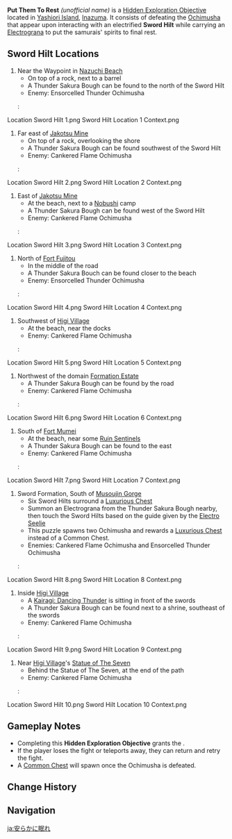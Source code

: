 {{Hidden Exploration Objectives Infobox
|image      = <gallery>
Sword Hilt Energized.png|Energized
Sword Hilt Fizzled.png|Deenergized
</gallery>
|type       = Unordered
|req        = [[Ritou Escape Plan]]
|region     = Inazuma
|area       = Yashiori Island
|loc        = [[Yashiori Island]]
|characters = Paimon;Traveler
}}
'''Put Them To Rest''' ''(unofficial name)'' is a [[Hidden Exploration Objective]] located in [[Yashiori Island]], [[Inazuma]]. It consists of defeating the [[Ochimusha]] that appear upon interacting with an electrified '''Sword Hilt''' while carrying an [[Electrograna]] to put the samurais' spirits to final rest.

==Sword Hilt Locations==
# Near the Waypoint in [[Nazuchi Beach]]
#* On top of a rock, next to a barrel
#* A Thunder Sakura Bough can be found to the north of the Sword Hilt
#* Enemy: Ensorcelled Thunder Ochimusha
#:<gallery>
Location Sword Hilt 1.png
Sword Hilt Location 1 Context.png
</gallery>
# Far east of [[Jakotsu Mine]]
#* On top of a rock, overlooking the shore
#* A Thunder Sakura Bough can be found southwest of the Sword Hilt
#* Enemy: Cankered Flame Ochimusha
#:<gallery>
Location Sword Hilt 2.png
Sword Hilt Location 2 Context.png
</gallery>
# East of [[Jakotsu Mine]]
#* At the beach, next to a [[Nobushi]] camp
#* A Thunder Sakura Bough can be found west of the Sword Hilt
#* Enemy: Cankered Flame Ochimusha
#:<gallery>
Location Sword Hilt 3.png
Sword Hilt Location 3 Context.png
</gallery>
# North of [[Fort Fujitou]]
#* In the middle of the road
#* A Thunder Sakura Bouch can be found closer to the beach
#* Enemy: Ensorcelled Thunder Ochimusha
#:<gallery>
Location Sword Hilt 4.png
Sword Hilt Location 4 Context.png
</gallery>
# Southwest of [[Higi Village]]
#* At the beach, near the docks
#* Enemy: Cankered Flame Ochimusha
#:<gallery>
Location Sword Hilt 5.png
Sword Hilt Location 5 Context.png
</gallery>
# Northwest of the domain [[Formation Estate]]
#* A Thunder Sakura Bough can be found by the road
#* Enemy: Cankered Flame Ochimusha
#:<gallery>
Location Sword Hilt 6.png
Sword Hilt Location 6 Context.png
</gallery>
# South of [[Fort Mumei]]
#* At the beach, near some [[Ruin Sentinels]]
#* A Thunder Sakura Bough can be found to the east
#* Enemy: Cankered Flame Ochimusha
#:<gallery>
Location Sword Hilt 7.png
Sword Hilt Location 7 Context.png
</gallery>
# Sword Formation, South of [[Musoujin Gorge]]
#* Six Sword Hilts surround a [[Luxurious Chest]]
#* Summon an Electrograna from the Thunder Sakura Bough nearby, then touch the Sword Hilts based on the guide given by the [[Electro Seelie]]
#* This puzzle spawns two Ochimusha and rewards a [[Luxurious Chest]] instead of a Common Chest.
#* Enemies: Cankered Flame Ochimusha and Ensorcelled Thunder Ochimusha
#:<gallery>
Location Sword Hilt 8.png
Sword Hilt Location 8 Context.png
</gallery>
# Inside [[Higi Village]]
#* A [[Kairagi: Dancing Thunder]] is sitting in front of the swords
#* A Thunder Sakura Bough can be found next to a shrine, southeast of the swords
#* Enemy: Cankered Flame Ochimusha
#:<gallery>
Location Sword Hilt 9.png
Sword Hilt Location 9 Context.png
</gallery>
# Near [[Higi Village]]'s [[Statue of The Seven]]
#* Behind the Statue of The Seven, at the end of the path
#* Enemy: Cankered Flame Ochimusha
#:<gallery>
Location Sword Hilt 10.png
Sword Hilt Location 10 Context.png
</gallery>

==Gameplay Notes==
* Completing this '''Hidden Exploration Objective''' grants the {{Achievement|Rest in Peace}}.
* If the player loses the fight or teleports away, they can return and retry the fight.
* A [[Common Chest]] will spawn once the Ochimusha is defeated.

==Change History==
{{Change History|2.0}}

==Navigation==
{{Hidden Exploration Objective Navbox|Unordered}}

[[ja:安らかに眠れ]]